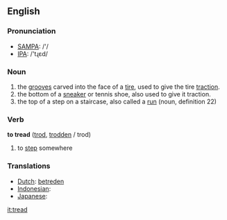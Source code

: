 ==English==
=== Pronunciation ===
*[[w:SAMPA|SAMPA]]: /'/
*[[w:IPA|IPA]]: /'tɻεd/

=== Noun ===
# the [[grooves]] carved into the face of a [[tire]], used to give the tire [[traction]].
# the bottom of a [[sneaker]] or tennis shoe, also used to give it traction.
# the top of a step on a staircase, also called a [[run]] (noun, definition 22)
=== Verb ===
{{en-infl-reg-consonant|tread||}}

'''to tread''' ([[trod]], [[trodden]] / trod)

# to [[step]] somewhere

=== Translations ===
*[[Dutch]]: [[betreden]]
*[[Indonesian]]: [[]]
*[[Japanese]]: [[]]

[[it:tread]]